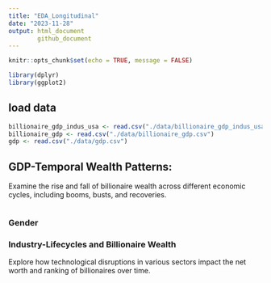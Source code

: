 ```yaml
---
title: "EDA_Longitudinal"
date: "2023-11-28"
output: html_document
        github_document
---
```


```r
knitr::opts_chunk$set(echo = TRUE, message = FALSE)

library(dplyr)
library(ggplot2)
```

## load data
```r
billionaire_gdp_indus_usa <- read.csv("./data/billionaire_gdp_indus_usa.csv")
billionaire_gdp <- read.csv("./data/billionaire_gdp.csv")
gdp <- read.csv("./data/gdp.csv")
```

## GDP-Temporal Wealth Patterns:
Examine the rise and fall of billionaire wealth across different economic cycles, including booms, busts, and recoveries.

```r

```

### Gender

### Industry-Lifecycles and Billionaire Wealth 
Explore how technological disruptions in various sectors impact the net worth and ranking of billionaires over time.

```r

```



